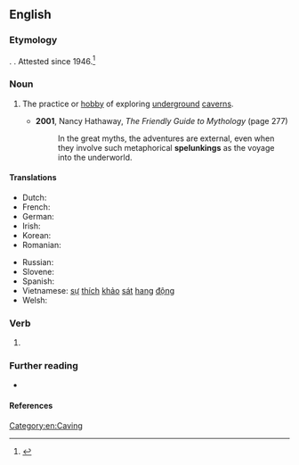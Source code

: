 ==English==

===Etymology===
{{suffix|en|spelunk|ing}}. {{back-formation|en|spelunker}}. Attested since 1946.<ref name=EtymOnLine>{{EtymOnLine|spelunker}}</ref>

===Noun===
{{en-noun|-|s}}

# The practice or [[hobby]] of exploring [[underground]] [[caverns]].
#: {{syn|en|caving}}
#* '''2001''', Nancy Hathaway, ''The Friendly Guide to Mythology'' (page 277)
#*: In the great myths, the adventures are external, even when they involve such metaphorical '''spelunkings''' as the voyage into the underworld.

====Translations====
{{trans-top|exploring underground caverns}}
* Dutch: {{t+|nl|speleologie|f}}
* French: {{t+|fr|spéléologie|f}}
* German: {{t|de|Höhlenwandern|n}}
* Irish: {{t|ga|uaimheadóireacht|f}}
* Korean: {{t|ko|케이빙}}
* Romanian: {{t+|ro|speologie|f}}
{{trans-mid}}
* Russian: {{t+|ru|спелеоло́гия|f}}
* Slovene: {{t|sl|jamarstvo|n}}
* Spanish: {{t+|es|espeleología|f}}
* Vietnamese: [[sự]] [[thích]] [[khảo]] [[sát]] [[hang#Vietnamese|hang]] [[động]]
* Welsh: {{t|cy|ogofa|m}}
{{trans-bottom}}

===Verb===
{{head|en|verb form}}

# {{present participle of|en|spelunk|nocat=1}}

===Further reading===
* {{pedia|caving}}

====References====
<references/>

[[Category:en:Caving]]